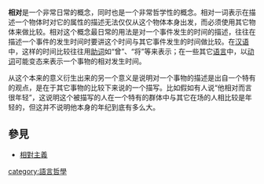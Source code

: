'''相对'''是一个非常日常的概念，同时也是一个非常哲学性的概念。相对一词表示在描述一个物体时对它的属性的描述无法仅仅从这个物体本身出发，而必须使用其它物体来做比较。相对这个概念最日常的用法是对一个事件发生的时间的描述，往往在描述一个事件的发生时间时要讲这个时间与其它事件发生的时间做比较。在[[汉语|汉语]]中，这样的时间比较往往用[[助词|助词]]如“曾”、“将”等来表示；在一些其它[[语言|语言]]中，以[[动词|动词]]可能变态来表示一个事物的相对发生时间。

从这个本来的意义衍生出来的另一个意义是说明对一个事物的描述是出自一个特有的观点，是在于其它事物的比较下来说的一个描写。比如假如有人说“他相对而言很年轻”，这说明这个被描写的人在一个特有的群体中与其它在场的人相比较是年轻的，但这并不说明他本身的年纪到底有多么大。

== 參見 ==
* [[相對主義|相對主義]]

[[category:語言哲學|category:語言哲學]]